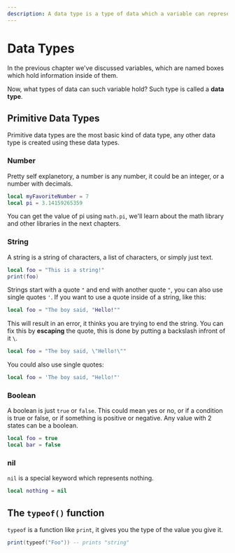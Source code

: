 ```yaml
---
description: A data type is a type of data which a variable can represent.
---
```



# Data Types

In the previous chapter we've discussed variables, which are named boxes which hold information inside
of them.

Now, what types of data can such variable hold? Such type is called a **data type**.

## Primitive Data Types

Primitive data types are the most basic kind of data type, any other data type is created
using these data types.

### Number

Pretty self explanetory, a number is any number, it could be an integer, or a number with decimals.

```lua
local myFavoriteNumber = 7
local pi = 3.14159265359
```

<Callout>

You can get the value of pi using `math.pi`, we'll learn about the
math library and other libraries in the next chapters.

</Callout>

### String

A string is a string of characters, a list of characters, or simply just text.

```lua
local foo = "This is a string!"
print(foo)
```

Strings start with a quote `"` and end with another quote `"`, you can also use
single quotes `'`. If you want to use a quote inside of a string, like this:

```lua
local foo = "The boy said, "Hello!""
```

This will result in an error, it thinks you are trying to end the string. You can
fix this by **escaping** the quote, this is done by putting a backslash infront of it `\`.

```lua
local foo = "The boy said, \"Hello!\""
```

You could also use single quotes:

```lua
local foo = 'The boy said, "Hello!"'
```

### Boolean

A boolean is just `true` or `false`. This could mean yes or no,
or if a condition is true or false, or if something is positive
or negative. Any value with 2 states can be a boolean.

```lua
local foo = true
local bar = false
```

### nil

`nil` is a special keyword which represents nothing.

```lua
local nothing = nil
```

## The `typeof()` function

`typeof` is a function like `print`, it gives you the type of the value you give it.

```lua
print(typeof("Foo")) -- prints "string"
```
